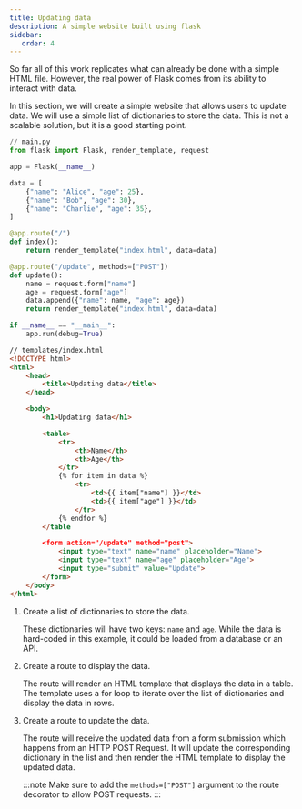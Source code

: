 ```yaml
---
title: Updating data
description: A simple website built using flask
sidebar:
   order: 4
---
```


So far all of this work replicates what can already be done with a simple HTML file. However, the real power of Flask comes from its ability to interact with data.

In this section, we will create a simple website that allows users to update data. We will use a simple list of dictionaries to store the data. This is not a scalable solution, but it is a good starting point.

```python
// main.py
from flask import Flask, render_template, request

app = Flask(__name__)

data = [
    {"name": "Alice", "age": 25},
    {"name": "Bob", "age": 30},
    {"name": "Charlie", "age": 35},
]

@app.route("/")
def index():
    return render_template("index.html", data=data)

@app.route("/update", methods=["POST"])
def update():
    name = request.form["name"]
    age = request.form["age"]
    data.append({"name": name, "age": age})
    return render_template("index.html", data=data)

if __name__ == "__main__":
    app.run(debug=True)
```

```html
// templates/index.html
<!DOCTYPE html>
<html>
    <head>
        <title>Updating data</title>
    </head>

    <body>
        <h1>Updating data</h1>

        <table>
            <tr>
                <th>Name</th>
                <th>Age</th>
            </tr>
            {% for item in data %}
                <tr>
                    <td>{{ item["name"] }}</td>
                    <td>{{ item["age"] }}</td>
                </tr>
            {% endfor %}
        </table

        <form action="/update" method="post">
            <input type="text" name="name" placeholder="Name">
            <input type="text" name="age" placeholder="Age">
            <input type="submit" value="Update">
        </form>
    </body>
</html>
```


<Steps>

1. Create a list of dictionaries to store the data.

   These dictionaries will have two keys: `name` and `age`.
   While the data is hard-coded in this example, it could be loaded from a database or an API.

2. Create a route to display the data.

   The route will render an HTML template that displays the data in a table.
   The template uses a for loop to iterate over the list of dictionaries and display the data in rows.

3. Create a route to update the data.

    The route will receive the updated data from a form submission which happens from an HTTP POST Request.
    It will update the corresponding dictionary in the list and then render the HTML template to display the updated data.

    :::note
    Make sure to add the `methods=["POST"]` argument to the route decorator to allow POST requests.
    :::

</Steps>